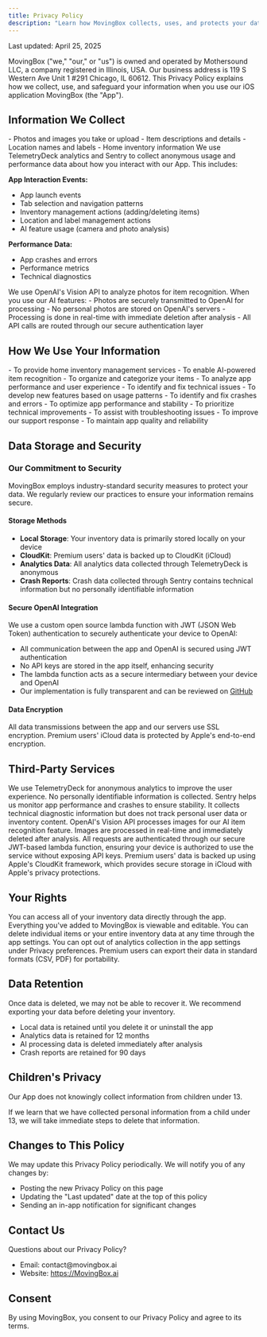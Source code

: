 ```yaml
---
title: Privacy Policy
description: "Learn how MovingBox collects, uses, and protects your data to maintain privacy and security"
---
```


<Note>
  Last updated: April 25, 2025
</Note>

MovingBox ("we," "our," or "us") is owned and operated by Mothersound LLC, a company registered in Illinois, USA. Our business address is 119 S Western Ave Unit 1 #291 Chicago, IL 60612. This Privacy Policy explains how we collect, use, and safeguard your information when you use our iOS application MovingBox (the "App").

## Information We Collect

<Accordion title="User-Provided Information">
  - Photos and images you take or upload
  - Item descriptions and details
  - Location names and labels
  - Home inventory information
</Accordion>

<Accordion title="Automatically Collected Information">
  We use TelemetryDeck analytics and Sentry to collect anonymous usage and performance data about how you interact with our App. This includes:

  **App Interaction Events:**
  - App launch events
  - Tab selection and navigation patterns
  - Inventory management actions (adding/deleting items)
  - Location and label management actions
  - AI feature usage (camera and photo analysis)

  **Performance Data:**
  - App crashes and errors
  - Performance metrics
  - Technical diagnostics
</Accordion>

<Accordion title="AI Processing">
  We use OpenAI's Vision API to analyze photos for item recognition. When you use our AI features:
  - Photos are securely transmitted to OpenAI for processing
  - No personal photos are stored on OpenAI's servers
  - Processing is done in real-time with immediate deletion after analysis
  - All API calls are routed through our secure authentication layer
</Accordion>

## How We Use Your Information

<CardGroup cols={2}>
  <Card title="Core Functionality" icon="puzzle-piece">
    - To provide home inventory management services
    - To enable AI-powered item recognition
    - To organize and categorize your items
  </Card>
  <Card title="App Improvement" icon="chart-line">
    - To analyze app performance and user experience
    - To identify and fix technical issues
    - To develop new features based on usage patterns
  </Card>
  <Card title="Performance Monitoring" icon="gauge-high">
    - To identify and fix crashes and errors
    - To optimize app performance and stability
    - To prioritize technical improvements
  </Card>
  <Card title="User Support" icon="headset">
    - To assist with troubleshooting issues
    - To improve our support response
    - To maintain app quality and reliability
  </Card>
</CardGroup>

## Data Storage and Security

<div className="grid grid-cols-3 gap-4">
  <div className="col-span-2">
    <h3>Our Commitment to Security</h3>
    <p>
      MovingBox employs industry-standard security measures to protect your data. We regularly review our practices to ensure your information remains secure.
    </p>
    <h4>Storage Methods</h4>
    <ul>
      <li><strong>Local Storage</strong>: Your inventory data is primarily stored locally on your device</li>
      <li><strong>CloudKit</strong>: Premium users' data is backed up to CloudKit (iCloud)</li>
      <li><strong>Analytics Data</strong>: All analytics data collected through TelemetryDeck is anonymous</li>
      <li><strong>Crash Reports</strong>: Crash data collected through Sentry contains technical information but no personally identifiable information</li>
    </ul>
    <h4>Secure OpenAI Integration</h4>
    <p>
      We use a custom open source lambda function with JWT (JSON Web Token) authentication to securely authenticate your device to OpenAI:
    </p>
    <ul>
      <li>All communication between the app and OpenAI is secured using JWT authentication</li>
      <li>No API keys are stored in the app itself, enhancing security</li>
      <li>The lambda function acts as a secure intermediary between your device and OpenAI</li>
      <li>Our implementation is fully transparent and can be reviewed on <a href="https://github.com/camdenwebster/openai-lambda" target="_blank">GitHub</a></li>
    </ul>
  </div>
  <div className="bg-gray-100 dark:bg-gray-800 p-4 rounded-md">
    <h4 className="font-bold">Data Encryption</h4>
    <p>All data transmissions between the app and our servers use SSL encryption. Premium users' iCloud data is protected by Apple's end-to-end encryption.</p>
  </div>
</div>

## Third-Party Services

<Steps>
  <Step title="TelemetryDeck">
    We use TelemetryDeck for anonymous analytics to improve the user experience. No personally identifiable information is collected.
  </Step>
  
  <Step title="Sentry">
    Sentry helps us monitor app performance and crashes to ensure stability. It collects technical diagnostic information but does not track personal user data or inventory content.
  </Step>
  
  <Step title="OpenAI">
    OpenAI's Vision API processes images for our AI item recognition feature. Images are processed in real-time and immediately deleted after analysis. All requests are authenticated through our secure JWT-based lambda function, ensuring your device is authorized to use the service without exposing API keys.
  </Step>
  
  <Step title="Apple CloudKit">
    Premium users' data is backed up using Apple's CloudKit framework, which provides secure storage in iCloud with Apple's privacy protections.
  </Step>
</Steps>

## Your Rights

<Accordion title="Access Your Data">
  You can access all of your inventory data directly through the app. Everything you've added to MovingBox is viewable and editable.
</Accordion>

<Accordion title="Delete Your Data">
  You can delete individual items or your entire inventory data at any time through the app settings.
</Accordion>

<Accordion title="Opt Out of Analytics">
  You can opt out of analytics collection in the app settings under Privacy preferences.
</Accordion>

<Accordion title="Data Portability">
  Premium users can export their data in standard formats (CSV, PDF) for portability.
</Accordion>

## Data Retention

<Warning>
  Once data is deleted, we may not be able to recover it. We recommend exporting your data before deleting your inventory.
</Warning>

- Local data is retained until you delete it or uninstall the app
- Analytics data is retained for 12 months
- AI processing data is deleted immediately after analysis
- Crash reports are retained for 90 days

## Children's Privacy

<Note>
  Our App does not knowingly collect information from children under 13.
</Note>

If we learn that we have collected personal information from a child under 13, we will take immediate steps to delete that information.

## Changes to This Policy

We may update this Privacy Policy periodically. We will notify you of any changes by:
- Posting the new Privacy Policy on this page
- Updating the "Last updated" date at the top of this policy
- Sending an in-app notification for significant changes

## Contact Us

<div className="bg-gray-100 dark:bg-gray-800 p-4 rounded-md mb-4">
  <p className="font-bold mb-2">Questions about our Privacy Policy?</p>
  <ul>
    <li>Email: contact@movingbox.ai</li>
    <li>Website: <a href="https://MovingBox.ai">https://MovingBox.ai</a></li>
  </ul>
</div>

## Consent

By using MovingBox, you consent to our Privacy Policy and agree to its terms.

